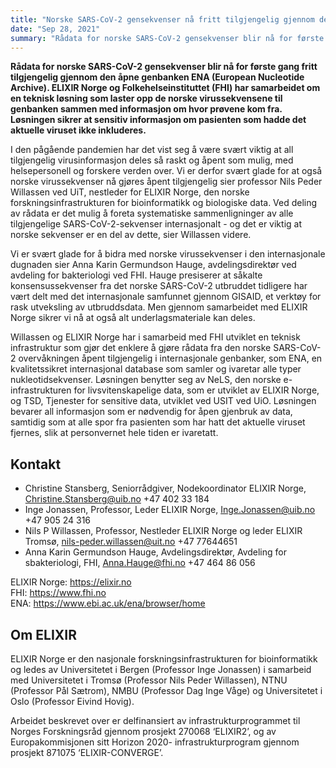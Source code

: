 ```yaml
---
title: "Norske SARS-CoV-2 gensekvenser nå fritt tilgjengelig gjennom den åpne genbanken ENA !"
date: "Sep 28, 2021"
summary: "Rådata for norske SARS-CoV-2 gensekvenser blir nå for første gang fritt tilgjengelig gjennom den åpne genbanken ENA (European Nucleotide Archive). ELIXIR Norge og Folkehelseinstituttet (FHI) har samarbeidet om en teknisk løsning som laster opp de norske virussekvensene til genbanken sammen med informasjon om hvor prøvene kom fra. Løsningen sikrer at sensitiv informasjon om pasienten som hadde det aktuelle viruset ikke inkluderes."
---
```


**Rådata for norske SARS-CoV-2 gensekvenser blir nå for første gang fritt tilgjengelig gjennom den åpne genbanken ENA (European Nucleotide Archive). ELIXIR Norge og Folkehelseinstituttet (FHI) har samarbeidet om en teknisk løsning som laster opp de norske virussekvensene til genbanken sammen med informasjon om hvor prøvene kom fra. Løsningen sikrer at sensitiv informasjon om pasienten som hadde det aktuelle viruset ikke inkluderes.**

I den pågående pandemien har det vist seg å være svært viktig at all tilgjengelig virusinformasjon deles så raskt og åpent som mulig, med helsepersonell og forskere verden over. Vi er derfor svært glade for at også norske virussekvenser nå gjøres åpent tilgjengelig sier professor Nils Peder Willassen ved UiT, nestleder for ELIXIR Norge, den norske forskningsinfrastrukturen for bioinformatikk og biologiske data. Ved deling av rådata er det mulig å foreta systematiske sammenligninger av alle tilgjengelige SARS-CoV-2-sekvenser internasjonalt - og det er viktig at norske sekvenser er en del av dette, sier Willassen videre.
  
Vi er svært glade for å bidra med norske virussekvenser i den internasjonale dugnaden sier Anna Karin Germundson Hauge, avdelingsdirektør ved avdeling for bakteriologi ved FHI. Hauge presiserer at såkalte konsensussekvenser fra det norske SARS-CoV-2 utbruddet tidligere har vært delt med det internasjonale samfunnet gjennom GISAID, et verktøy for rask utveksling av utbruddsdata. Men gjennom samarbeidet med ELIXIR Norge sikrer vi nå at også alt underlagsmateriale kan deles.
  
Willassen og ELIXIR Norge har i samarbeid med FHI utviklet en teknisk infrastruktur som gjør det enklere å gjøre rådata fra den norske SARS-CoV-2 overvåkningen åpent tilgjengelig i internasjonale genbanker, som ENA, en kvalitetssikret internasjonal database som samler og ivaretar alle typer nukleotidsekvenser. Løsningen benytter seg av NeLS, den norske e-infrastrukturen for livsvitenskapelige data, som er utviklet av ELIXIR Norge, og TSD, Tjenester for sensitive data, utviklet ved USIT ved UiO. Løsningen bevarer all informasjon som er nødvendig for åpen gjenbruk av data, samtidig som at alle spor fra pasienten som har hatt det aktuelle viruset fjernes, slik at personvernet hele tiden er ivaretatt.
  
## Kontakt

- Christine Stansberg, Seniorrådgiver, Nodekoordinator ELIXIR Norge, Christine.Stansberg@uib.no +47 402 33 184
- Inge Jonassen, Professor, Leder ELIXIR Norge, Inge.Jonassen@uib.no +47 905 24 316
- Nils P Willassen, Professor, Nestleder ELIXIR Norge og leder ELIXIR Tromsø, nils-peder.willassen@uit.no +47 77644651
- Anna Karin Germundson Hauge, Avdelingsdirektør, Avdeling for sbakteriologi, FHI, Anna.Hauge@fhi.no +47 464 86 056
  
ELIXIR Norge: https://elixir.no  
FHI: https://www.fhi.no  
ENA: https://www.ebi.ac.uk/ena/browser/home  
  
## Om ELIXIR

ELIXIR Norge er den nasjonale forskningsinfrastrukturen for bioinformatikk og ledes av Universitetet i Bergen (Professor Inge Jonassen) i samarbeid med Universitetet i Tromsø (Professor Nils Peder Willassen), NTNU (Professor Pål Sætrom), NMBU (Professor Dag Inge Våge) og Universitetet i Oslo (Professor Eivind Hovig).
  
Arbeidet beskrevet over er delfinansiert av infrastrukturprogrammet til Norges Forskningsråd gjennom prosjekt 270068 ‘ELIXIR2’, og av Europakommisjonen sitt Horizon 2020- infrastrukturprogram gjennom prosjekt 871075 ‘ELIXIR-CONVERGE’.
